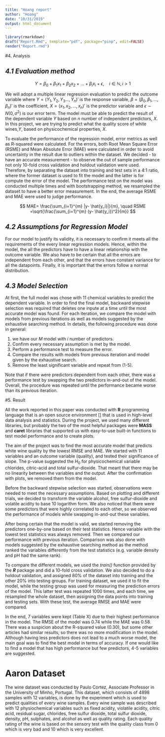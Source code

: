 ```yaml
---
title: "Hoang report"
author: "Hoang"
date: "10/31/2019"
output: html_document
---
```


```r
library(rmarkdown)
draft("Report.Rmd", template="pdf", package="pinp", edit=FALSE)
render("Report.rmd")
```


#4. Analysis


## *4.1 Evaluation method*


$$
Y = \beta_0+\beta_1x_1+\beta_2x_2+...+\beta_ix_i+\epsilon, \quad
i \in \mathbb{N}, i > 1
$$


We will adopt a multiple linear regression evaluation to predict the outcome variable where $Y=(Y_1,Y_2,Y_3...,Y_n)'$ is the response variable, $\beta =(\beta_0,\beta_1,...,\beta_n)'$ is the coefficient, $X =(x_1,x_2,...,x_n)'$ is the predictor variable and $\epsilon \sim N(0, \sigma^2)$ is our error term. The model must be able to predict the result of the dependent variable $Y$ based on $n$ number of independent predictors, $X$. In this project, we are trying to predict what the quality score of white wines,$Y$, based on physicochemical properties, $X$.

To evaluate the performance of the regression model, error metrics as well as R-squared were calculated. For the errors, both Root Mean Square Error (RSME) and Mean Absolute Error (MAE) were calculated in order to avoid uncertainty in the result due to outliers within the dataset. We decided - to have an accurate measurement - to observe the out of sample performance not only 10-fold cross validation and holdout validation were used. Therefore, by separating the dataset into training and test sets in a 4:1 ratio, where the former dataset is used to fit the model and the latter is for compute the error of the model. The performance test on the model was conducted multiple times and with bootstrapping method, we resampled the dataset to have a better error measurement. In the end, the average RSME and MAE were used to judge performance.

$$
MAE= \frac{\sum_{i=1}^{m} |y- \hat{y_i}|}{m}, \quad RSME =\sqrt{\frac{\sum_{i=1}^{m} (y- \hat{y_i})^2}{m}}
$$


## *4.2 Assumptions for Regression Model*

For our model to justify its validity, it is necessary to confirm it meets all the requirements of the every linear regression models. Hence, within the model, the all the predictors have to have a linear relationship with the outcome variable. We also have to be certain that all the errors are independent from each other, and that the errors have constant variance for all the datapoints. Finally, it is important that the errors follow a normal distribution.



## *4.3 Model Selection*

At first, the full model was chose with 11 chemical variables to predict the dependent variable. In order to find the final model, backward stepwise selection was required that deletes one inpute at a time until the most accurate model was found. For each  iteration, we compare the model with models from previous iterations as well as models suggested by the exhaustive searching method. In details, the following procedure was done in general:

(1) we have our $M$ model with $i$ number of predictors.
(2) Confirm every necessary assumption is met by the model.
(3) Perform a performance test to measure the error.
(4) Compare the results with models from previous iteration and model given by the exhaustive search.
(5) Remove the least significant variable and repeat from (1-5).

Note that if there were predictors dependent from each other, there was a performance test by swapping the two predictors in-and-out of the model. Overall, the procedure was repeated until the performance became worse than its previous iteration. 

#5. Result


All the work reported in this paper was conducted with **R** programming language that is an open source environment [] that is used in high-level data analysis and statistics. During the project, we used many different libraries, but probably the two of the most helpful packages were **MASS** and **caret** libraries that supported us with easy-to-use built-in functions to test model performance and to create plots.

The aim of the project was to find the most accurate model that predicts white wine quality by the lowest RMSE and MAE. We started with 11 variables and an outcome variable (quality), and tested their significance of slope. The p-value suggested the $H_0$ for physicochemical variable chlorides, citric-acid and total sulfur-dioxide. That meant that there may be no linearity between the variables and the output. After the confirmation with plots, we removed them from the model.

Before the backward stepwise selection was started, observations were needed to meet the necessary assumptions. Based on plotting and different trials, we decided to transform the variable alcohol, free sulfur-dioxide and volatile acidity to base 10 logarithm form. We also noticed that there were some predictors that were highly correlated to each other, so we observed the performance of models while swapping in-and-out these variables.

After being certain that the model is valid, we started removing the predictors one-by-one based on their test statistics. Hence variable with the lowest test statistics was always removed. Then we compared our performance with previous iteration. Comparison was also done with models suggested by the exhaustive searching method as the method ranked the variables differently from the test statistics (e.g. variable density and pH had the same rank).

To compare the different models, we used the _train()_ function provided by the **$R$** package and did a 10-fold cross validation. We also decided to do a holdout validation, and assigned 80% of the dataset into training and the other 20% into testing groups. For training dataset, we used it to fit the model, while the testing group was used for measuring the prediction errors of the model. This latter test was repeated 1000 times, and each time, we resampled the whole dataset, then assigning the data points into training and testing sets. With these test, the average RMSE and MAE were compared.

In the end, 7 variables were kept (Table X) due to their highest performance in the model. The RMSE of the model was 0.74 while the MAE was 0.58. There was a suspicion about the R-squared value (0.30), but some other articles had similar results, so there was no more modification in the model. Although having less predictors does not lead to a much worse model, the main goal was to find the best model in terms of accuracy. If one would like to find a model that has high performance but few predictors, 4-5 variables are suggested.








# Aaron Dataset

The wine dataset was conducted by Paulo Cortez, Associate Professor in the University of Minho, Portugal. This dataset, which consists of 4898 samples with 12 variables, is done by the experiment which is used to predict qualities of every wine samples. Every wine sample was described with 12 physiochemical variables such as fixed acidity, violatile acidity, citric acid, residual sugar, chlorides, free sulfur dioxide, total sulfur dioxide, density, pH, sulphates, and alcohol as well as quality rating. Each quality rating of the wine is based on the sensory test with the quality class from 0 which is very bad and 10 which is very excellent.










